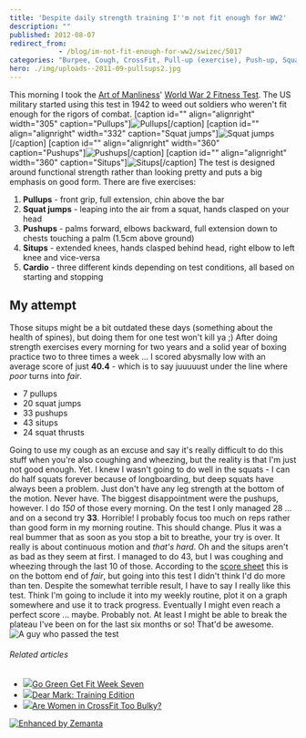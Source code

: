```yaml
---
title: 'Despite daily strength training I''m not fit enough for WW2'
description: ""
published: 2012-08-07
redirect_from: 
            - /blog/im-not-fit-enough-for-ww2/swizec/5017
categories: "Burpee, Cough, CrossFit, Pull-up (exercise), Push-up, Squat (exercise), Uncategorized"
hero: ./img/uploads--2011-09-pullsups2.jpg
---
```

This morning I took the [Art of Manliness](http://artofmanliness.com "Art of Manliness")' [World War 2 Fitness Test](http://artofmanliness.com/2011/09/12/are-you-as-fit-as-a-world-war-ii-gi/). The US military started using this test in 1942 to weed out soldiers who weren't fit enough for the rigors of combat. \[caption id="" align="alignright" width="305" caption="Pullups"]![Pullups](./img/uploads--2011-09-pullsups2.jpg "Pullups")\[/caption] \[caption id="" align="alignright" width="332" caption="Squat jumps"]![Squat jumps](./img/uploads--2011-09-squats2.jpg "Squat jumps")\[/caption] \[caption id="" align="alignright" width="360" caption="Pushups"]![Pushups](./img/uploads--2011-09-pushups21.jpg "Pushups")\[/caption] \[caption id="" align="alignright" width="360" caption="Situps"]![Situps](./img/uploads--2011-09-situps2.jpg "Situps")\[/caption] The test is designed around functional strength rather than looking pretty and puts a big emphasis on good form. There are five exercises:

1. **Pullups** - front grip, full extension, chin above the bar
2. **Squat jumps** - leaping into the air from a squat, hands clasped on your head
3. **Pushups** - palms forward, elbows backward, full extension down to chests touching a palm (1.5cm above ground)
4. **Situps** - extended knees, hands clasped behind head, right elbow to left knee and vice-versa
5. **Cardio** - three different kinds depending on test conditions, all based on starting and stopping

## My attempt

Those situps might be a bit outdated these days (something about the health of spines), but doing them for one test won't kill ya ;) After doing strength exercises every morning for two years and a solid year of boxing practice two to three times a week ... I scored abysmally low with an average score of just **40.4** - which is to say juuuuust under the line where _poor_ turns into _fair_.

- 7 pullups
- 20 squat jumps
- 33 pushups
- 43 situps
- 24 squat thrusts

Going to use my cough as an excuse and say it's really difficult to do this stuff when you're also coughing and wheezing, but the reality is that I'm just not good enough. Yet. I knew I wasn't going to do well in the squats - I can do half squats forever because of longboarding, but deep squats have always been a problem. Just don't have any leg strength at the bottom of the motion. Never have. The biggest disappointment were the pushups, however. I do _150_ of those every morning. On the test I only managed 28 ... and on a second try **33**. Horrible! I probably focus too much on reps rather than good form in my morning routine. This should change. Plus it was a real bummer that as soon as you stop a bit to breathe, your try is over. It really is about continuous motion and _that's hard_. Oh and the situps aren't as bad as they seem at first. I managed to do 43, but I was coughing and wheezing through the last 10 of those. According to the [score sheet](http://artofmanliness.com/wwii-fitness-test-scoresheet/) this is on the bottom end of _fair_, but going into this test I didn't think I'd do more than ten. Despite the somewhat terrible result, I have to say I really like this test. Think I'm going to include it into my weekly routine, plot it on a graph somewhere and use it to track progress. Eventually I might even reach a perfect score ... maybe. Probably not. At least I might be able to break the plateau I've been on for the last six months or so! That'd be awesome. ![A guy who passed the test](./img/3623-3527155504_6a47fb4988_z.jpg "A guy who passed the test")

###### Related articles

- [![](http://i.zemanta.com/103450227_80_80.jpg)](http://naturemoms.com/blog/2012/07/30/go-green-get-fit-week-seven/)[Go Green Get Fit Week Seven](http://naturemoms.com/blog/2012/07/30/go-green-get-fit-week-seven/)
- [![](http://i.zemanta.com/102118151_80_80.jpg)](http://www.marksdailyapple.com/dear-mark-training-edition/)[Dear Mark: Training Edition](http://www.marksdailyapple.com/dear-mark-training-edition/)
- [![](http://i.zemanta.com/noimg_03_80_80.jpg)](http://www.washingtonian.com/blogs/wellbeing/fitness/are-women-in-crossfit-too-bulky.php)[Are Women in CrossFit Too Bulky?](http://www.washingtonian.com/blogs/wellbeing/fitness/are-women-in-crossfit-too-bulky.php)

[![Enhanced by Zemanta](http://img.zemanta.com/zemified_e.png?x-id=6d8a31d4-7960-43e6-a0cb-82d741e3b459)](http://www.zemanta.com/?px "Enhanced by Zemanta")